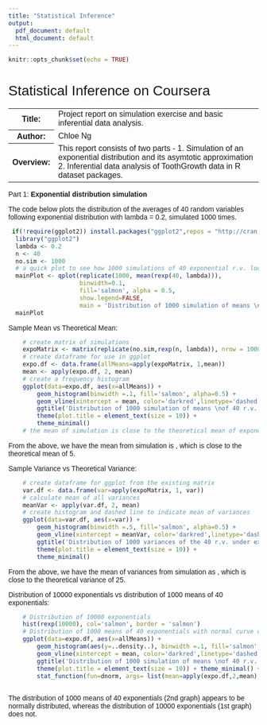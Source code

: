 ```yaml
---
title: "Statistical Inference"
output:
  pdf_document: default
  html_document: default
---
```


```r
knitr::opts_chunk$set(echo = TRUE)
```
  <html>
  <head>
  <title>Statistical Inference - report</title>
  <meta http-equiv="Content-Type" content="text/html; charset=utf-8" />
  
  <style type="text/css">
h1 {
  font-size: 2em;
}

h1, p, table{
  font-family: Helvetica, Arial;
  font-weight: 200;
}
body{
  padding: 2em;
}
  </style>
</head>
<body>
  <h1>Statistical Inference on Coursera</h1>
  <table><tr>
    <th>Title:</th>
    <td>Project report on simulation exercise and basic inferential data analysis.</td>
    </tr><tr>
    <th>Author:</th> 
    <td>Chloe Ng</td>
    </tr><tr>
    <th>Overview:</th>
    <td>This report consists of two parts - 1. Simulation of an exponential distribution and its asymtotic approximation 2. Inferential data analysis of ToothGrowth data in R dataset packages.</td>
  </tr></table>
    
  <p>Part 1: <strong>Exponential distribution simulation</strong></p>
  
  <p>The code below plots the distribution of the averages of 40 random variables following exponential distribution with lambda = 0.2, simulated 1000 times.</p>
  
```r
 if(!require(ggplot2)) install.packages("ggplot2",repos = "http://cran.us.r-project.org")
  library("ggplot2")
  lambda <- 0.2
  n <- 40
  no.sim <- 1000
  # a quick plot to see how 1000 simulations of 40 exponential r.v. looks like
  mainPlot <- qplot(replicate(1000, mean(rexp(40, lambda))),
                    binwidth=0.1, 
                    fill='salmon', alpha = 0.5,
                    show.legend=FALSE,
                    main = 'Distribution of 1000 simulation of means \nof 40 r.v. under exponential distribution') 
  mainPlot
```
<p>Sample Mean vs Theoretical Mean:</p>
```r
    # create matrix of simulations 
    expoMatrix <- matrix(replicate(no.sim,rexp(n, lambda)), nrow = 1000, ncol = 40, byrow = TRUE) # 1000 simulation of 'expo'
    # create dataframe for use in ggplot
    expo.df <- data.frame(allMeans=apply(expoMatrix, 1,mean))
    mean <- apply(expo.df, 2, mean)
    # create a frequency histogram
    ggplot(data=expo.df, aes(x=allMeans)) + 
        geom_histogram(binwidth =.1, fill='salmon', alpha=0.5) + 
        geom_vline(xintercept = mean, color='darkred',linetype='dashed') + 
        ggtitle('Distribution of 1000 simulation of means \nof 40 r.v. under exponential distribution') + 
        theme(plot.title = element_text(size = 10)) + 
        theme_minimal()
    # the mean of simulation is close to the theoretical mean of exponentials
```
  <p>From the above, we have the mean from simulation is <!--rinline mean -->, which is close to 
     the theoretical mean of 5.</p>

  <p>Sample Variance vs Theoretical Variance:</p>
```r
    # create dataframe for ggplot from the existing matrix 
    var.df <- data.frame(var=apply(expoMatrix, 1, var))
    # calculate mean of all variances 
    meanVar <- apply(var.df, 2, mean)
    # create histogram and dashed line to indicate mean of variances
    ggplot(data=var.df, aes(x=var)) + 
        geom_histogram(binwidth =.5, fill='salmon', alpha=0.5) + 
        geom_vline(xintercept = meanVar, color='darkred',linetype='dashed') + 
        ggtitle('Distribution of 1000 variances of the 40 r.v. under exponential distribution') + 
        theme(plot.title = element_text(size = 10)) + 
        theme_minimal()
```
    
  <p>From the above, we have the mean of variances from simulation as <!--rinline meanVar -->, which is close to 
     the theoretical variance of 25.</p>

  <p>Distribution of 10000 exponentials vs distribution of 1000 means of 40 exponentials:</p>
```r
    # Distribution of 10000 exponentials
    hist(rexp(10000), col='salmon', border = 'salmon')
    # Distribution of 1000 means of 40 exponentials with normal curve overlayed 
    ggplot(data=expo.df, aes(x=allMeans)) + 
        geom_histogram(aes(y=..density..), binwidth =.1, fill='salmon', alpha=0.5) + 
        geom_vline(xintercept = mean, color='darkred',linetype='dashed') + 
        ggtitle('Distribution of 1000 simulation of means \nof 40 r.v. under exponential distribution') + 
        theme(plot.title = element_text(size = 10)) + theme_minimal() + 
        stat_function(fun=dnorm, args= list(mean=apply(expo.df,2,mean), sd=apply(expo.df, 2, sd)))
    
```
  <p>The distribution of 1000 means of 40 exponentials (2nd graph) appears to be normally distributed, whereas the distribution of 10000 exponentials (1st graph) does not.</p>
